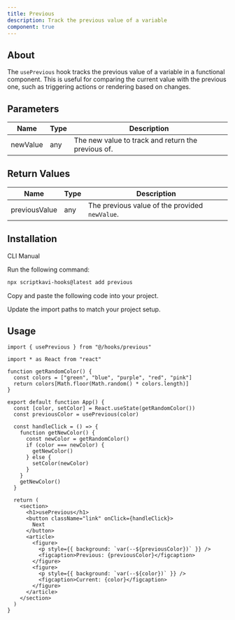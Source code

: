 ```yaml
---
title: Previous
description: Track the previous value of a variable
component: true
---
```


## About

The `usePrevious` hook tracks the previous value of a variable in a functional component. This is useful for comparing the current value with the previous one, such as triggering actions or rendering based on changes.

## Parameters

| Name     | Type | Description                                        |
| -------- | ---- | -------------------------------------------------- |
| newValue | any  | The new value to track and return the previous of. |

## Return Values

| Name          | Type | Description                                    |
| ------------- | ---- | ---------------------------------------------- |
| previousValue | any  | The previous value of the provided `newValue`. |

## Installation

<Tabs defaultValue="cli">

<TabsList>
  <TabsTrigger value="cli">CLI</TabsTrigger>
  <TabsTrigger value="manual">Manual</TabsTrigger>
</TabsList>

<TabsContent value="cli">

<Steps>

<Step>Run the following command:</Step>

```bash
npx scriptkavi-hooks@latest add previous
```

</Steps>

</TabsContent>

<TabsContent value="manual">

<Steps>

<Step>Copy and paste the following code into your project.</Step>

<ComponentSource name="previous" />

<Step>Update the import paths to match your project setup.</Step>

</Steps>

</TabsContent>

</Tabs>

## Usage

```tsx
import { usePrevious } from "@/hooks/previous"
```

```tsx
import * as React from "react"

function getRandomColor() {
  const colors = ["green", "blue", "purple", "red", "pink"]
  return colors[Math.floor(Math.random() * colors.length)]
}

export default function App() {
  const [color, setColor] = React.useState(getRandomColor())
  const previousColor = usePrevious(color)

  const handleClick = () => {
    function getNewColor() {
      const newColor = getRandomColor()
      if (color === newColor) {
        getNewColor()
      } else {
        setColor(newColor)
      }
    }
    getNewColor()
  }

  return (
    <section>
      <h1>usePrevious</h1>
      <button className="link" onClick={handleClick}>
        Next
      </button>
      <article>
        <figure>
          <p style={{ background: `var(--${previousColor})` }} />
          <figcaption>Previous: {previousColor}</figcaption>
        </figure>
        <figure>
          <p style={{ background: `var(--${color})` }} />
          <figcaption>Current: {color}</figcaption>
        </figure>
      </article>
    </section>
  )
}
```
